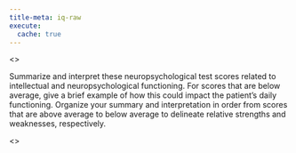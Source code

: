 ```yaml
---
title-meta: iq-raw
execute:
  cache: true
---
```


<<PROMPT>>

Summarize and interpret these neuropsychological test scores related to
intellectual and neuropsychological functioning. For scores that are
below average, give a brief example of how this could impact the patient's daily
functioning. Organize your summary and interpretation in order from scores that
are above average to below average to delineate relative strengths and
weaknesses, respectively.

<<START>>
